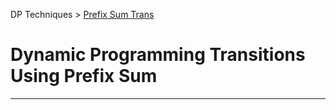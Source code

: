 DP Techniques > [Prefix Sum Trans](/docs/prefixsumtransition/)
# Dynamic Programming Transitions Using Prefix Sum
---